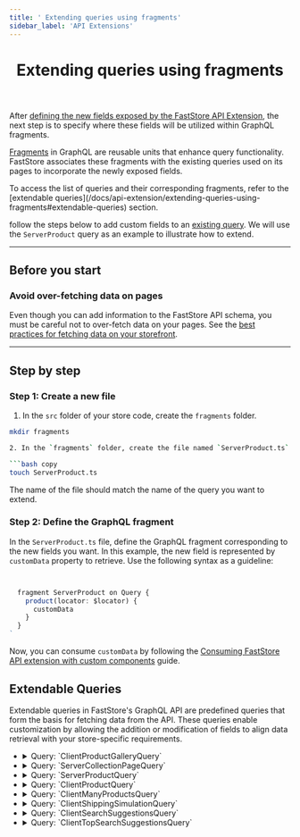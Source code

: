 ```yaml
---
title: ' Extending queries using fragments'
sidebar_label: 'API Extensions'
---
```



<header>

# Extending queries using fragments

</header>

After [defining the new fields exposed by the FastStore API Extension](/docs/api-extension/extending-api-schema), the next step is to specify where these fields will be utilized within GraphQL fragments.

[Fragments](https://graphql.org/learn/queries/#fragments) in GraphQL are reusable units that enhance query functionality. FastStore associates these fragments with the existing queries used on its pages to incorporate the newly exposed fields.

<Callout type="info" emoji="ℹ️">
  To access the list of queries and their corresponding fragments, refer to the [extendable queries](/docs/api-extension/extending-queries-using-fragments#extendable-queries) section.
</Callout>

follow the steps below to add custom fields to an [existing query](/docs/api-extensions#extendable-queries). We will use the `ServerProduct` query as an example to illustrate how to extend.

---
## Before you start

### Avoid over-fetching data on pages
 
Even though you can add information to the FastStore API schema, you must be careful not to over-fetch data on your pages. See the [best practices for fetching data on your storefront](https://v1.faststore.dev/how-to-guides/faststore-api/fetching-api-data#best-practices-for-fetching-data).

---

## Step by step

### Step 1: Create a new file

1. In the `src` folder of your store code, create the `fragments` folder.

  ```bash copy
  mkdir fragments

2. In the `fragments` folder, create the file named `ServerProduct.ts`. 

  ```bash copy
  touch ServerProduct.ts
  ```


<Callout type="warning" emoji="⚠️">
  The name of the file should match the name of the query you want to extend.
</Callout>

### Step 2: Define the GraphQL fragment
In the `ServerProduct.ts` file, define the GraphQL fragment corresponding to the new fields you want. In this example, the new field is represented by `customData` property to retrieve. Use the following syntax as a guideline:

```ts copy filename="src/fragments/ServerProduct.ts"


  fragment ServerProduct on Query {
    product(locator: $locator) {
      customData
    }
  }
`
```
Now, you can consume `customData` by following the [Consuming FastStore API extension with custom components](/docs/api-extensions/consuming-api-extensions) guide.

## Extendable Queries

Extendable queries in FastStore's GraphQL API are predefined queries that form the basis for fetching data from the API. 
These queries enable customization by allowing the addition or modification of fields to align data retrieval with your store-specific requirements.


<ul>
  <li>
    <details>
      <summary>Query: `ClientProductGalleryQuery`</summary>
      <ExtendableQueryTable>
        <td>ClientProductGallery</td>
        <td>Client</td>
        <td>search</td>
        <td>PLP</td>
        <td>
          In the hook `useProductGalleryQuery()` from the `ProductListingPage` (`PLP`) and `Search` Pages.
        </td>
        <td>
          Products totalCount from [StorePageInfo](https://v1.faststore.dev/reference/api/objects#storepageinfo), and facets ([StoreFacet](https://v1.faststore.dev/reference/api/objects#storefacet)) from
          [StoreSearchResult](https://v1.faststore.dev/reference/api/objects#storesearchresult).
        </td>
        <td>
          Frontend data from the `useSearch()` and `useLocalizedVariables()`
          hooks, the latter uses `useSession()`.
        </td>
      </ExtendableQueryTable>
      <br />
      
      ### How to consume it
          Use the `usePage()` hook when you have a single section that is used in more than one type of page.
          ```ts copy

          const context = usePage()
          ```
          This hook returns one of the following types as context: `PDPContext`, `PLPContext`, or `SearchPageContext`, and you can decide how to handle it depending on the page that will use this hook by passing the types as generics.
          
          ```ts copy

          const context = usePage<PLPContext | SearchPageContext>()
          ```
    </details>
  </li>
  <li>
    <details>
      <summary>Query: `ServerCollectionPageQuery`</summary>
      <ExtendableQueryTable>
        <td>ServerCollectionPage</td>
        <td>Server</td>
        <td>collection</td>
        <td>PLP</td>
        <td>In the function `getStaticProps()` from `PLP`.</td>
        <td>
          seo, breadcrumbList and meta data from the collection ([StoreCollection](https://v1.faststore.dev/reference/api/objects#storecollection)).
        </td>
        <td>Collection `slug` that comes from URL.</td>
      </ExtendableQueryTable>
      <br />

      ### How to consume it
          Use the `usePLP()` hook when integrating your section with a Product Listing Page (PLP).
          ```ts copy

          const context = usePLP()
          ```
    </details>
  </li>
  <li>
    <details>
      <summary>Query: `ServerProductQuery`</summary>
      <ExtendableQueryTable>
        <td>ServerProduct</td>
        <td>Server</td>
        <td>product</td>
        <td>PDP</td>
        <td>In the function `getStaticProps()` from `PDP`.</td>
        <td>General product data from [StoreProduct](https://v1.faststore.dev/reference/api/objects#storeproduct).</td>
        <td>The `locator` with `slug` key/value.</td>
      </ExtendableQueryTable>
      <br />

      ### How to consume it
          `usePDP()`: Use this hook when integrating your section with a Product Detail Page (PDP).
    
          ```ts copy

            const context = usePDP()
          ```
    </details>
  </li>
  <li>
    <details>
      <summary>Query: `ClientProductQuery`</summary>
      <ExtendableQueryTable>
        <td>ClientProduct</td>
        <td>Client</td>
        <td>product</td>
        <td>PDP</td>
        <td>In the hook `useProductQuery()` from `PDP`.</td>
        <td>
          General product data from [StoreProduct](https://v1.faststore.dev/reference/api/objects#storeproduct) to update product data inside
          `PDP` (product coming from `ServerProductQuery` as fallback).
        </td>
        <td>
          Frontend data from the `useSession()` hook in the locator array with
          `id`, `channel`, `locale` as key/values.
        </td>
      </ExtendableQueryTable>
      <br />

      ### How to consume it
          `usePDP()`: Use this hook when integrating your section with a Product Detail Page (PDP).
    
          ```ts copy

            const context = usePDP()
          ```
    </details>
  </li>
  <li>
    <details>
      <summary>Query: `ClientManyProductsQuery`</summary>
      <ExtendableQueryTable>
        <td>ClientManyProducts</td>
        <td>Client</td>
        <td>search</td>
        <td>
          `PLP`, `Search Page`, and pages that use `ProductShelf`, and `ProductTiles` components.
        </td>
        <td>
          - In the hook `usePageProductsQuery()` from `PLP` and `Search Page`.
          <br />
          - In the hook `useProductsPrefetch()` to prefetch the previous (prev)
          and next (next) page from the current `PLP` or `Search Page`.
          <br />
          - In the hook `useProductsQuery()`, in `ProductShelf`, `ProductTiles`
          components, that can be used on multiple pages.
          <br />
        </td>
        <td>
          General products data ([StoreProduct](https://v1.faststore.dev/reference/api/objects#storeproduct)) with the `totalCount` from [StorePageInfo](https://v1.faststore.dev/reference/api/objects#storepageinfo).
        </td>
        <td>
          Frontend data from the `useLocalizedVariables()` and `useSession()` hooks.
        </td>
      </ExtendableQueryTable>
      <br />

      ### How to consume it
          Use the `usePage()` hook when you have a single section that is used in more than one type of page.
          ```ts copy

          const context = usePage()
          ```
          This hook returns one of the following types as context: `PDPContext`, `PLPContext`, or `SearchPageContext`, and you can decide how to handle it depending on the page that will use this hook by passing the types as generics.
          
          ```ts copy

          const context = usePage<PLPContext | SearchPageContext>()
          ```
    </details>
  </li>
  <li>
    <details>
      <summary>Query: `ClientShippingSimulationQuery`</summary>
      <ExtendableQueryTable>
        <td>ClientShippingSimulation</td>
        <td>Client</td>
        <td>shipping</td>
        <td>PDP</td>
        <td>In the `ShippingSimulation` component.</td>
        <td>
          General shipping simulation data with the `address` and `logisticsInfo`.
        </td>
        <td>
          Frontend `country`, and `postalCode` from `useSession()` hook, and the `items` Array of `IShippingItem` (`id`, `quantity`, and `seller`).
        </td>
      </ExtendableQueryTable>
      <br />

      ### How to consume it
          You can use the experimental `useShippingSimulation_unstable()` hook, or the `getShippingSimulation_unstable()` function to retrieve shipping data in Overridable (custom) components.
    </details>
  </li>
  <li>
    <details>
      <summary>Query: `ClientSearchSuggestionsQuery`</summary>
      <ExtendableQueryTable>
        <td>ClientSearchSuggestions</td>
        <td>Client</td>
        <td>search</td>
        <td>`SearchInput` component from `GlobalSection`.</td>
        <td>In the `SearchInput` component.</td>
        <td>General search data with the `suggestions` and `products`.</td>
        <td>Frontend data from `useSession()` hook, and the `term` searched.</td>
      </ExtendableQueryTable>
      <br />

      ### How to consume it
      You can use the experimental `useSuggestions_unstable()` hook to retrieve the search suggestions data in Overridable (custom) components.
    </details>
  </li>
  <li>
    <details>
      <summary>Query: `ClientTopSearchSuggestionsQuery`</summary>
      <ExtendableQueryTable>
        <td>ClientTopSearchSuggestions</td>
        <td>Client</td>
        <td>search</td>
        <td>`SearchInput` component from `GlobalSection`.</td>
        <td>In the `SearchInput` component.</td>
        <td>The top searched suggestions.</td>
        <td>Frontend data from `useSession()` hook.</td>
      </ExtendableQueryTable>
      <br />

      ### How to consume it
      You can use the experimental `useTopSearch_unstable()` hook to retrieve the top search suggestions data in Overridable (custom) components.
    </details>
  </li>
</ul>